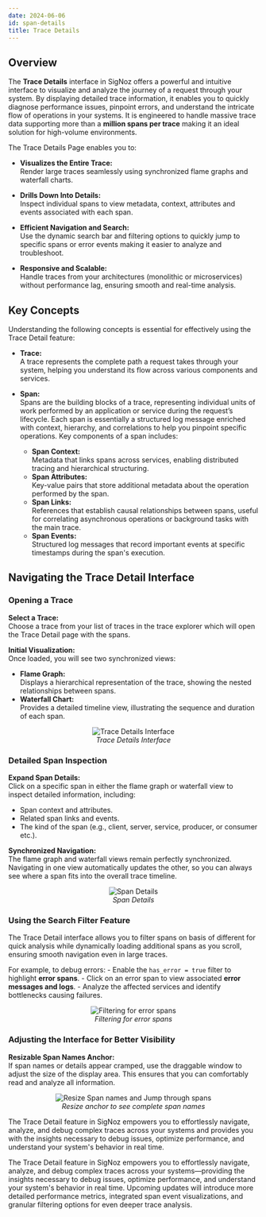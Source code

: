 ```yaml
---
date: 2024-06-06
id: span-details
title: Trace Details
---
```


## Overview

The **Trace Details** interface in SigNoz offers a powerful and intuitive interface to visualize and analyze the journey of a request through your system. 
By displaying detailed trace information, it enables you to quickly diagnose performance issues, pinpoint errors, and understand the intricate flow of operations 
in your systems. It is engineered to handle massive trace data supporting more than a **million spans per trace** making it an ideal solution for high-volume environments.

The Trace Details Page enables you to:

- **Visualizes the Entire Trace:**  
  Render large traces seamlessly using synchronized flame graphs and waterfall charts.
  
- **Drills Down Into Details:**  
  Inspect individual spans to view metadata, context, attributes and events associated with each span.
  
- **Efficient Navigation and Search:**  
  Use the dynamic search bar and filtering options to quickly jump to specific spans or error events making it easier to analyze and troubleshoot.
  
- **Responsive and Scalable:**  
  Handle traces from your architectures (monolithic or microservices) without performance lag, ensuring smooth and real-time analysis.

<YouTube id="oQdjfhzz5oQ" mute={false} />

## Key Concepts

Understanding the following concepts is essential for effectively using the Trace Detail feature:

- **Trace:**  
  A trace represents the complete path a request takes through your system, helping you understand its flow across various components and services.

- **Span:**  
    Spans are the building blocks of a trace, representing individual units of work performed by an application or service during the request’s lifecycle.
    Each span is essentially a structured log message enriched with context, hierarchy, and correlations to help you pinpoint specific operations.
    Key components of a span includes:
  - **Span Context:**  
    Metadata that links spans across services, enabling distributed tracing and hierarchical structuring.
  - **Span Attributes:**  
    Key-value pairs that store additional metadata about the operation performed by the span.
  - **Span Links:**  
    References that establish causal relationships between spans, useful for correlating asynchronous operations or background tasks with the main trace.
  - **Span Events:**  
    Structured log messages that record important events at specific timestamps during the span's execution.

## Navigating the Trace Detail Interface

### Opening a Trace

**Select a Trace:**  
Choose a trace from your list of traces in the trace explorer which will open the Trace Detail page with the spans.
  
**Initial Visualization:**  
Once loaded, you will see two synchronized views:
- **Flame Graph:**  
Displays a hierarchical representation of the trace, showing the nested relationships between spans.
- **Waterfall Chart:**  
Provides a detailed timeline view, illustrating the sequence and duration of each span.

<figure data-zoomable align='center'>
    <img className="box-shadowed-image" src="/img/docs/apm-and-distributed-tracing/tarce-details-overview.webp" alt="Trace Details Interface"/>
    <figcaption><i>Trace Details Interface</i></figcaption>
</figure>

### Detailed Span Inspection

**Expand Span Details:**  
Click on a specific span in either the flame graph or waterfall view to inspect detailed information, including:
- Span context and attributes.
- Related span links and events.
- The kind of the span (e.g., client, server, service, producer, or consumer etc.).

**Synchronized Navigation:**  
The flame graph and waterfall views remain perfectly synchronized. Navigating in one view automatically updates the other, so you can always see where a span fits 
into the overall trace timeline.

<figure data-zoomable align='center'>
    <img className="box-shadowed-image" src="/img/docs/apm-and-distributed-tracing/trace-details-span-details.webp" alt="Span Details"/>
    <figcaption><i>Span Details</i></figcaption>
</figure>

### Using the Search Filter Feature

The Trace Detail interface allows you to filter spans on basis of different for quick analysis while dynamically loading additional spans as you scroll, ensuring 
smooth navigation even in large traces.

For example, to debug errors:
    - Enable the `has_error = true` filter to highlight **error spans**.
    - Click on an error span to view associated **error messages and logs**.
    - Analyze the affected services and identify bottlenecks causing failures.


<figure data-zoomable align='center'>
    <img className="box-shadowed-image" src="/img/docs/apm-and-distributed-tracing/trace-details-filters.webp" alt="Filtering for error spans"/>
    <figcaption><i>Filtering for error spans</i></figcaption>
</figure>


### Adjusting the Interface for Better Visibility

**Resizable Span Names Anchor:**  
If span names or details appear cramped, use the draggable window to adjust the size of the display area. This ensures that you can comfortably read and analyze 
all information.

<figure data-zoomable align='center'>
    <img className="box-shadowed-image" src="/img/docs/apm-and-distributed-tracing/trace-details-ui-adjustments.webp" alt="Resize Span names and Jump through spans"/>
    <figcaption><i>Resize anchor to see complete span names</i></figcaption>
</figure>

The Trace Detail feature in SigNoz empowers you to effortlessly navigate, analyze, and debug complex traces across your systems and provides you with the insights 
necessary to debug issues, optimize performance, and understand your system's behavior in real time.

The Trace Detail feature in SigNoz empowers you to effortlessly navigate, analyze, and debug complex traces across your systems—providing the insights necessary to 
debug issues, optimize performance, and understand your system's behavior in real time. Upcoming updates will introduce more detailed performance metrics, 
integrated span event visualizations, and granular filtering options for even deeper trace analysis.